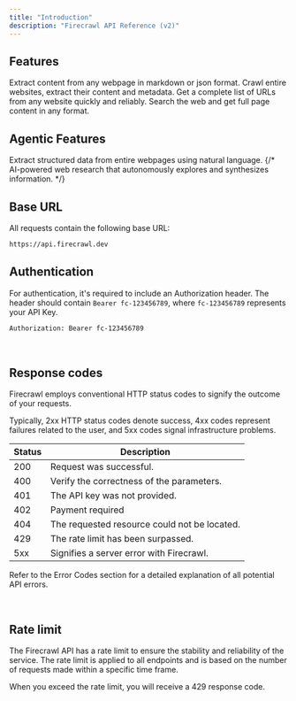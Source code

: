 ```yaml
---
title: "Introduction"
description: "Firecrawl API Reference (v2)"
---
```


## Features

<CardGroup cols={3}>
  <Card
    title="Scrape"
    icon="markdown"
    href="/api-reference/endpoint/scrape"
    color="FF713C"
  >
    Extract content from any webpage in markdown or json format.
  </Card>
  <Card
    title="Crawl"
    icon="spider"
    href="/api-reference/endpoint/crawl-post"
    color="FF713C"
  >
    Crawl entire websites, extract their content and metadata.
  </Card>
  <Card
    title="Map"
    icon="map"
    href="/api-reference/endpoint/map"
    color="FF713C"
  >
    Get a complete list of URLs from any website quickly and reliably.
  </Card>
  <Card
    title="Search"
    icon="magnifying-glass"
    href="/api-reference/endpoint/search"
    color="FF713C"
  >
    Search the web and get full page content in any format.
  </Card>
</CardGroup>

## Agentic Features

<CardGroup cols={3}>
  <Card
    title="Extract"
    icon="barcode-read"
    href="/api-reference/endpoint/extract"
    color="FF713C"
  >
    Extract structured data from entire webpages using natural language.
  </Card>
  {/* <Card title="Deep Research" icon="brain-circuit" href="/api-reference/endpoint/deep-research" color="FF713C">
    AI-powered web research that autonomously explores and synthesizes information.
  </Card> */}
</CardGroup>

## Base URL

All requests contain the following base URL:

```bash
https://api.firecrawl.dev
```

## Authentication

For authentication, it's required to include an Authorization header. The header should contain `Bearer fc-123456789`, where `fc-123456789` represents your API Key.

```bash
Authorization: Bearer fc-123456789
```

​

## Response codes

Firecrawl employs conventional HTTP status codes to signify the outcome of your requests.

Typically, 2xx HTTP status codes denote success, 4xx codes represent failures related to the user, and 5xx codes signal infrastructure problems.

| Status | Description                                  |
| ------ | -------------------------------------------- |
| 200    | Request was successful.                      |
| 400    | Verify the correctness of the parameters.    |
| 401    | The API key was not provided.                |
| 402    | Payment required                             |
| 404    | The requested resource could not be located. |
| 429    | The rate limit has been surpassed.           |
| 5xx    | Signifies a server error with Firecrawl.     |

Refer to the Error Codes section for a detailed explanation of all potential API errors.

​

## Rate limit

The Firecrawl API has a rate limit to ensure the stability and reliability of the service. The rate limit is applied to all endpoints and is based on the number of requests made within a specific time frame.

When you exceed the rate limit, you will receive a 429 response code.
